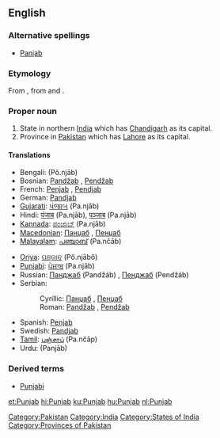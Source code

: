 ==English==
{{wikipedia}}

===Alternative spellings===
* [[Panjab]]

===Etymology===
From {{etyl|fa}} {{term|sc=fa-Arab|پنجاب||Land of the Five Rivers|lang=fa}}, from {{term|sc=fa-Arab|پنج|tr=panj|lang=fa||five}} and {{term|sc=fa-Arab|اب|آب|tr=āb|water|lang=fa}}.

===Proper noun===
{{en-proper noun}}

# State in northern [[India]] which has [[Chandigarh]] as its capital.
# Province in [[Pakistan]] which has [[Lahore]] as its capital.

====Translations====
{{top}}
* Bengali: {{BNchar|[[পঞ্জাব]]}} (Pô.njāb)
* Bosnian: [[Pandžab#Bosnian|Pandžab]] {{m}}, [[Pendžab#Bosnian|Pendžab]] {{m}}
* French: [[Penjab]] {{m}}, [[Pendjab]] {{m}}
* German: [[Pandjab]]
* [[Gujarati]]: [[પંજાબ]] (Pa.njāb)
* Hindi: [[पंजाब]] (Pa.njāb), [[पञ्जाब]] (Pa.njāb)
* [[Kannada]]: [[ಪಂಜಾಬ್]] (Pa.njāb)
* [[Macedonian]]: [[Панџаб#Macedonian|Панџаб]] {{m}}, [[Пенџаб#Macedonian|Пенџаб]] {{m}}
* [[Malayalam]]: [[പഞ്ചാബ്]] (Pa.nčāb)
{{mid}}
* [[Oriya]]: [[ପଞ୍ଜାବ]] (Pô.njābô)
* [[Punjabi]]: [[ਪੰਜਾਬ]] (Pa.njāb)
* Russian: [[Панджаб]] (Pandžáb) {{m}}, [[Пенджаб]] (Pendžáb) {{m}}
* Serbian:
*: Cyrillic: [[Панџаб#Serbian|Панџаб]] {{m}}, [[Пенџаб#Serbian|Пенџаб]] {{m}}
*: Roman: [[Pandžab#Serbian|Pandžab]] {{m}}, [[Pendžab#Serbian|Pendžab]] {{m}}
* Spanish: [[Penjab]] {{m}}
* Swedish: [[Pandjab]]
* [[Tamil]]: [[பஞ்சாப்]] (Pa.nčāp)
* Urdu: {{URchar|[[پنجاب]]}} (Panjāb)
{{bottom}}

===Derived terms===
* [[Punjabi]]

[[Category:Pakistan]]
[[Category:India]]
[[Category:States of India]]
[[Category:Provinces of Pakistan]]

[[et:Punjab]]
[[hi:Punjab]]
[[ku:Punjab]]
[[hu:Punjab]]
[[nl:Punjab]]
